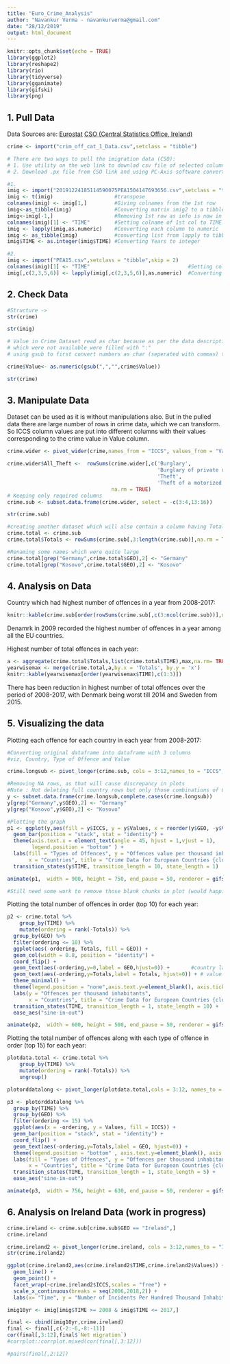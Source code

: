 ---
title: "Euro_Crime_Analysis"
author: "Navankur Verma - navankurverma@gmail.com"
date: "28/12/2019"
output: html_document
---

```{r setup, include=FALSE}
knitr::opts_chunk$set(echo = TRUE)
library(ggplot2)
library(reshape2)
library(rio)
library(tidyverse)
library(gganimate)
library(gifski)
library(png)
```

## 1. Pull Data

Data Sources are:
[Eurostat](https://ec.europa.eu/eurostat/web/crime/data/database)
[CSO (Central Statistics Office, Ireland)](https://statbank.cso.ie/px/pxeirestat/Database/eirestat/Annual%20Population%20Estimates/Annual%20Population%20Estimates_statbank.asp?SP=Annual%20Population%20Estimates&Planguage=0)

```{r load_data, warning=FALSE}
crime <- import("crim_off_cat_1_Data.csv",setclass = "tibble")

# There are two ways to pull the imigration data (CSO):
# 1. Use utility on the web link to downlad csv file of selected columns
# 2. Download .px file from CSO link and using PC-Axis software convert it to csv and then import it into R

#1.
imig <- import("20191224185114590075PEA1504147693656.csv",setclass = "tibble", skip = 2)
imig <- t(imig)                    #transpose
colnames(imig) <- imig[1,]         #Giving colnames from the 1st row
imig<-as_tibble(imig)              #Converting matrix imig2 to a tibble
imig<-imig[-1,]                    #Removing 1st row as info is now in colnames
colnames(imig)[1] <- "TIME"        #Setting colname of 1st col to TIME 
imig <- lapply(imig,as.numeric)    #Converting each column to numeric
imig <- as_tibble(imig)            #converting list from lapply to tibble
imig$TIME <- as.integer(imig$TIME) #Converting Years to integer

#2.
imig <- import("PEA15.csv",setclass = "tibble",skip = 2)    
colnames(imig)[1] <- "TIME"                                #Setting colname of 1st col to TIME 
imig[,c(2,3,5,6)] <- lapply(imig[,c(2,3,5,6)],as.numeric)  #Converting required columns to numeric

```

## 2. Check Data

```{r check}

#Structure ->
str(crime)

str(imig)

# Value in Crime Dataset read as char because as per the data description, those values 
# which were not available were filled with ":"
# using gsub to first convert numbers as char (seperated with commas) to numbers as numeric

crime$Value<- as.numeric(gsub(",","",crime$Value))

str(crime)
```


## 3. Manipulate Data

Dataset can be used as it is without manipulations also. But in the pulled data there are large number of rows in crime data, which we can transform. So ICCS column values are put into different columns with their values corresponding to the crime value in Value column.

```{r Manipualte Data, fig.width=8}

crime.wider <- pivot_wider(crime,names_from = "ICCS", values_from = "Value")

crime.wider$All_Theft <-  rowSums(crime.wider[,c('Burglary',
                                                 'Burglary of private residential premises',
                                                 'Theft',
                                                 'Theft of a motorized land vehicle')],
                                  na.rm = TRUE)
# Keeping only required columns
crime.sub <- subset.data.frame(crime.wider, select = -c(3:4,13:16))

str(crime.sub)

#creating another dataset which will also contain a column having Total offences for each country in each year
crime.total <- crime.sub
crime.total$Totals <- rowSums(crime.sub[,3:length(crime.sub)],na.rm = TRUE)

#Renaming some names which were quite large
crime.total[grep("Germany",crime.total$GEO),2] <- "Germany"  
crime.total[grep("Kosovo",crime.total$GEO),2] <- "Kosovo"

```

## 4. Analysis on Data

Country which had highest number of offences in a year from 2008-2017:
```{r Analysis1}
knitr::kable(crime.sub[order(rowSums(crime.sub[,c(3:ncol(crime.sub))],na.rm = TRUE),decreasing = TRUE)[1],])
```

Denamrk in 2009 recorded the highest number of offences in a year among all the EU countries.

Highest number of total offences in each year:
```{r Analysis2, row.names}
a <- aggregate(crime.total$Totals,list(crime.total$TIME),max,na.rm= TRUE)
yearwisemax <- merge(crime.total,a,by.x = 'Totals', by.y = 'x')
knitr::kable(yearwisemax[order(yearwisemax$TIME),c(1:3)])
```

There has been reduction in highest number of total offences over the period of 2008-2017, with Denmark being worst till 2014 and Sweden from 2015.

## 5. Visualizing the data

Plotting each offence for each country in each year from 2008-2017:
``` {r Visualizing data1, warning=FALSE}
#Converting original dataframe into dataframe with 3 columns 
#viz, Country, Type of Offence and Value

crime.longsub <- pivot_longer(crime.sub, cols = 3:12,names_to = "ICCS", values_to = "Values")

#Removing NA rows, as that will cause discrepancy in plots 
#Note : Not deleting full country rows but only those combinations of Country-Type of Offence for which no values are present
y <- subset.data.frame(crime.longsub,complete.cases(crime.longsub))
y[grep("Germany",y$GEO),2] <- "Germany"
y[grep("Kosovo",y$GEO),2] <- "Kosovo"

#Plotting the graph
p1 <- ggplot(y,aes(fill = y$ICCS, y = y$Values, x = reorder(y$GEO, -y$Values))) +
  geom_bar(position = "stack", stat = "identity") +
  theme(axis.text.x = element_text(angle = 45, hjust = 1,vjust = 1),
        legend.position = "bottom" ) +
  labs(fill = "Types of Offences", y = "Offences value per thousand inhabitants",
       x = "Countries", title = "Crime Data for European Countries {closest_state}") +
  transition_states(y$TIME, transition_length = 10, state_length = 1)

animate(p1,  width = 900, height = 750, end_pause = 50, renderer = gifski_renderer("gganimq.gif"))

#Still need some work to remove those blank chunks in plot (would happily accept any suggestions)
```

Plotting the total number of offences in order (top 10) for each year:
``` {r Visualizing data2, warning=FALSE}

p2 <- crime.total %>%
    group_by(TIME) %>%
    mutate(ordering = rank(-Totals)) %>%
  group_by(GEO) %>%
  filter(ordering <= 10) %>%
  ggplot(aes(-ordering, Totals, fill = GEO)) +
  geom_col(width = 0.8, position = "identity") +
  coord_flip() +
  geom_text(aes(-ordering,y=0,label = GEO,hjust=0)) +       #country label
  geom_text(aes(-ordering,y=Totals,label = Totals, hjust=0)) + # value label
  theme_minimal() +
  theme(legend.position = "none",axis.text.y=element_blank(), axis.ticks.y = element_blank()) +
  labs(y = "Offences per thousand inhabitants",
       x = "Countries", title = "Crime Data for European Countries {closest_state}") +
  transition_states(TIME, transition_length = 1, state_length = 10) +
  ease_aes("sine-in-out")

animate(p2,  width = 600, height = 500, end_pause = 50, renderer = gifski_renderer("gganim2.gif"))
```


Plotting the total number of offences along with each type of offence in order (top 15) for each year:
``` {r Visualizing data3, warning=FALSE}

plotdata.total <- crime.total %>%
    group_by(TIME) %>%
    mutate(ordering = rank(-Totals)) %>%
    ungroup()

plotorddatalong <- pivot_longer(plotdata.total,cols = 3:12, names_to = "ICCS", values_to = "Values")

p3 <- plotorddatalong %>%
  group_by(TIME) %>%
  group_by(GEO) %>%
  filter(ordering <= 15) %>%
  ggplot(aes(x = -ordering, y = Values, fill = ICCS)) +
  geom_bar(position = "stack", stat = "identity") +
  coord_flip() +
  geom_text(aes(-ordering,y=Totals,label = GEO, hjust=0)) +
  theme(legend.position = "bottom" , axis.text.y=element_blank(), axis.ticks.y = element_blank())+
  labs(fill = "Types of Offences", y = "Offences per thousand inhabitants",
       x = "Countries", title = "Crime Data for European Countries {closest_state}") +
  transition_states(TIME, transition_length = 1, state_length = 5) +
  ease_aes("sine-in-out")

animate(p3,  width = 756, height = 630, end_pause = 50, renderer = gifski_renderer("gganimtest.gif"))

```

## 6. Analysis on Ireland Data (work in progress)

```{r Ireland, fig.width=8}
crime.ireland <- crime.sub[crime.sub$GEO == "Ireland",]
crime.ireland

crime.ireland2 <- pivot_longer(crime.ireland, cols = 3:12,names_to = "ICCS", values_to = "Values")
str(crime.ireland2)

ggplot(crime.ireland2,aes(crime.ireland2$TIME,crime.ireland2$Values)) + 
  geom_line() + 
  geom_point() + 
  facet_wrap(~crime.ireland2$ICCS,scales = "free") +
  scale_x_continuous(breaks = seq(2006,2018,2)) + 
  labs(x= "Time", y = "Number of Incidents Per Hundred Thousand Inhabitants")

imig10yr <- imig[imig$TIME >= 2008 & imig$TIME <= 2017,]

final <- cbind(imig10yr,crime.ireland)
final <- final[,c(-2:-6,-8:-11)]
cor(final[,3:12],final$`Net migration`)
#corrplot::corrplot.mixed(cor(final[,3:12]))

#pairs(final[,2:12])
```

